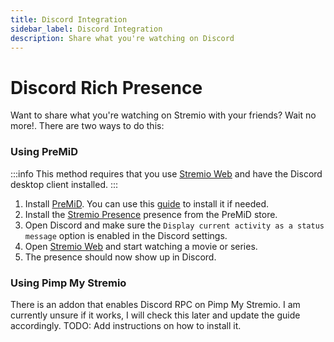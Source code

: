 ```yaml
---
title: Discord Integration
sidebar_label: Discord Integration
description: Share what you're watching on Discord
---
```

# Discord Rich Presence
Want to share what you're watching on Stremio with your friends? Wait no more!. 
There are two ways to do this:
### Using PreMiD
:::info
This method requires that you use [Stremio Web](https://web.stremio.com/) and have the Discord desktop client installed.
:::
1. Install [PreMiD](https://premid.app/downloads). You can use this [guide](https://docs.premid.app/en/install) to install it if needed.
2. Install the [Stremio Presence](https://premid.app/store/presences/Stremio) presence from the PreMiD store.
3. Open Discord and make sure the `Display current activity as a status message` option is enabled in the Discord settings.
4. Open [Stremio Web](https://web.stremio.com/) and start watching a movie or series.
5. The presence should now show up in Discord.
### Using Pimp My Stremio
There is an addon that enables Discord RPC on Pimp My Stremio. I am currently unsure if it works, I will check this later and update the guide accordingly.
TODO: Add instructions on how to install it.

